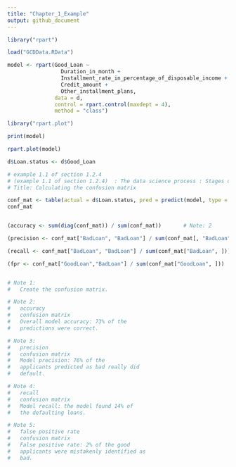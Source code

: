 ```yaml
---
title: "Chapter_1_Example"
output: github_document
---
```


```r
library("rpart")

load("GCDData.RData")

model <- rpart(Good_Loan ~ 
                 Duration_in_month +
                 Installment_rate_in_percentage_of_disposable_income +
                 Credit_amount +
                 Other_installment_plans,
               data = d,
               control = rpart.control(maxdept = 4),
               method = "class")
```

```r
library("rpart.plot")

print(model)

rpart.plot(model)
```

```r
d$Loan.status <- d$Good_Loan
```


```r
# example 1.1 of section 1.2.4 
# (example 1.1 of section 1.2.4)  : The data science process : Stages of a data science project : Model evaluation and critique 
# Title: Calculating the confusion matrix 

conf_mat <- table(actual = d$Loan.status, pred = predict(model, type = 'class'))  	# Note: 1 
conf_mat


(accuracy <- sum(diag(conf_mat)) / sum(conf_mat))   	# Note: 2 

(precision <- conf_mat["BadLoan", "BadLoan"] / sum(conf_mat[, "BadLoan"])) 	# Note: 3 

(recall <- conf_mat["BadLoan", "BadLoan"] / sum(conf_mat["BadLoan", ])) 	# Note: 4 

(fpr <- conf_mat["GoodLoan","BadLoan"] / sum(conf_mat["GoodLoan", ])) 	# Note: 5 


# Note 1: 
#   Create the confusion matrix. 

# Note 2: 
#   accuracy 
#   confusion matrix 
#   Overall model accuracy: 73% of the 
#   predictions were correct. 

# Note 3: 
#   precision 
#   confusion matrix 
#   Model precision: 76% of the 
#   applicants predicted as bad really did 
#   default. 

# Note 4: 
#   recall 
#   confusion matrix 
#   Model recall: the model found 14% of 
#   the defaulting loans. 

# Note 5: 
#   false positive rate 
#   confusion matrix 
#   False positive rate: 2% of the good 
#   applicants were mistakenly identified as 
#   bad. 
```